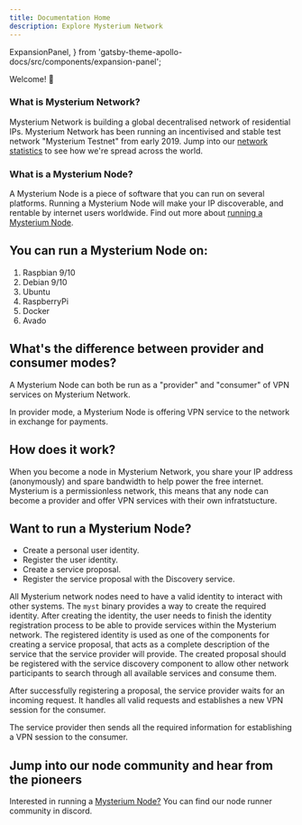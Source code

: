 ```yaml
---
title: Documentation Home
description: Explore Mysterium Network
---
```


  ExpansionPanel,
} from 'gatsby-theme-apollo-docs/src/components/expansion-panel';

Welcome! 👋

<DocsetMenu />

### What is Mysterium Network?

Mysterium Network is building a global decentralised network of residential IPs. Mysterium Network has been running an incentivised and stable test network "Mysterium Testnet" from early 2019. Jump into our <a href="https://my.mysterium.network/network">network statistics</a> to see how we're spread across the world. 

### What is a Mysterium Node?
A Mysterium Node is a piece of software that you can run on several platforms. Running a Mysterium Node will make your IP discoverable, and rentable by internet users worldwide. Find out more about <a href= "https://mysterium.network/node/">running a Mysterium Node</a>.

## You can run a Mysterium Node on:

1. Raspbian 9/10
2. Debian 9/10
3. Ubuntu
4. RaspberryPi
5. Docker
6. Avado

## What's the difference between provider and consumer modes?

A Mysterium Node can both be run as a "provider" and "consumer" of VPN services on Mysterium Network.

In provider mode, a Mysterium Node is offering VPN service to the network in exchange for payments.  

## How does it work?

When you become a node in Mysterium Network, you share your IP address (anonymously) and spare bandwidth to help power the free internet. Mysterium is a permissionless network, this means that any node can become a provider and offer VPN services with their own infratstucture.

## Want to run a Mysterium Node?
- Create a personal user identity.
- Register the user identity.
- Create a service proposal.
- Register the service proposal with the Discovery service.

All Mysterium network nodes need to have a valid identity to interact with other systems. The `myst` binary provides a way to create the required identity. After creating the identity, the user needs to finish the identity registration process to be able to provide services within the Mysterium network. The registered identity is used as one of the components for creating a service proposal, that acts as a complete description of the service that the service provider will provide. The created proposal should be registered with the service discovery component to allow other network participants to search through all available services and consume them.

After successfully registering a proposal, the service provider waits for an incoming request. It handles all valid requests and establishes a new VPN session for the consumer.

The service provider then sends all the required information for establishing a VPN session to the consumer.

## Jump into our node community and hear from the pioneers

Interested in running a <a href="https://discord.com/invite/n3vtSwc">Mysterium Node?</a> You can find our node runner community in discord.


